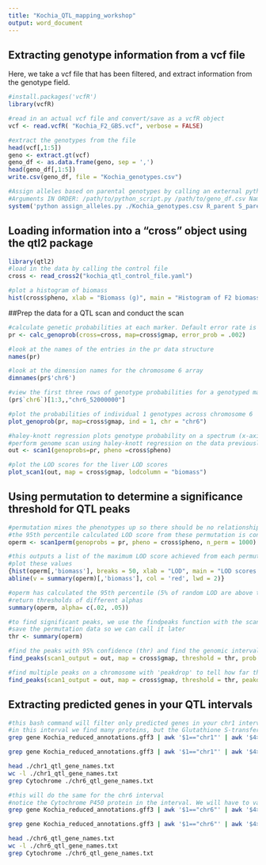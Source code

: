 ```yaml
---
title: "Kochia_QTL_mapping_workshop"
output: word_document
---
```


## Extracting genotype information from a vcf file

Here, we take a vcf file that has been filtered, and extract information from the genotype field.

```r
#install.packages('vcfR')
library(vcfR)

#read in an actual vcf file and convert/save as a vcfR object
vcf <- read.vcfR( "Kochia_F2_GBS.vcf", verbose = FALSE)

#extract the genotypes from the file
head(vcf[,1:5])
geno <- extract.gt(vcf)
geno_df <- as.data.frame(geno, sep = ',')
head(geno_df[,1:5])
write.csv(geno_df, file = "Kochia_genotypes.csv")

#Assign alleles based on parental genotypes by calling an external python script
#Arguments IN ORDER: /path/to/python_script.py /path/to/geno_df.csv Name_of_R_parent Name_of_S_parent /path/to/alleles_out.csv
system('python assign_alleles.py ./Kochia_genotypes.csv R_parent S_parent ./Kochia_alleles.csv', wait = FALSE)
```

## Loading information into a "cross" object using the qtl2 package

```r
library(qtl2)
#load in the data by calling the control file
cross <- read_cross2("kochia_qtl_control_file.yaml")

#plot a histogram of biomass
hist(cross$pheno, xlab = "Biomass (g)", main = "Histogram of F2 biomass")
```

##Prep the data for a QTL scan and conduct the scan

```r
#calculate genetic probabilities at each marker. Default error rate is .0001
pr <- calc_genoprob(cross=cross, map=cross$gmap, error_prob = .002)

#look at the names of the entries in the pr data structure
names(pr)

#look at the dimension names for the chromosome 6 array
dimnames(pr$'chr6')

#view the first three rows of genotype probabilities for a genotyped marker on chromosome 6
(pr$`chr6`)[1:3,,"chr6_52000000"]

#plot the probabilities of individual 1 genotypes across chromosome 6
plot_genoprob(pr, map=cross$gmap, ind = 1, chr = "chr6")

#haley-knott regression plots genotype probability on a spectrum (x-axis) and phenotype on the y-axis. A linear regression (including any covariates you provide) will show if there is an effect of genotype on phenotype.
#perform genome scan using haley-knott regression on the data previously generated
out <- scan1(genoprobs=pr, pheno =cross$pheno)

#plot the LOD scores for the liver LOD scores
plot_scan1(out, map = cross$gmap, lodcolumn = "biomass")
```

## Using permutation to determine a significance threshold for QTL peaks

```r
#permutation mixes the phenotypes up so there should be no relationship between genotype and phenotype
#the 95th percentile calculated LOD score from these permutation is considered the 95% confidence threshold for statistical significance 
operm <- scan1perm(genoprobs = pr, pheno = cross$pheno, n_perm = 1000)

#this outputs a list of the maximum LOD score achieved from each permutation
#plot these values
{hist(operm[,'biomass'], breaks = 50, xlab = "LOD", main = "LOD scores for biomass scan with threshold in red")
abline(v = summary(operm)[,'biomass'], col = 'red', lwd = 2)}

#operm has calculated the 95th percentile (5% of random LOD are above this line)
#return thresholds of different alphas
summary(operm, alpha= c(.02, .05))

#to find significant peaks, we use the findpeaks function with the scan output, thresholds, and marker map
#save the permutation data so we can call it later
thr <- summary(operm)

#find the peaks with 95% confidence (thr) and find the genomic interval that is 95% likely to contain a causative locus (based on a bayesian credible interval)
find_peaks(scan1_output = out, map = cross$gmap, threshold = thr, prob = 0.95, expand2markers = FALSE)

#find multiple peaks on a chromosome with 'peakdrop' to tell how far the LOD needs to drop between peaks
find_peaks(scan1_output = out, map = cross$gmap, threshold = thr, peakdrop = 1.8, prob = 0.95, expand2markers = FALSE)
```

## Extracting predicted genes in your QTL intervals

```bash
#this bash command will filter only predicted genes in your chr1 interval and extract the predicted function of the protein product (all from the gff annotation file)
#in this interval we find many proteins, but the Glutathione S-transferase-like protein is an interesting candidate for sure
grep gene Kochia_reduced_annotations.gff3 | awk '$1=="chr1"' | awk '$4>81000000' | awk '$4<93000000' > ./chr1_qtl_genes.txt

grep gene Kochia_reduced_annotations.gff3 | awk '$1=="chr1"' | awk '$4>81000000' | awk '$4<93000000' | cut -d$'\t' -f 9 | rev | cut -d '=' -f 1 | rev | sort | uniq > ./chr1_qtl_gene_names.txt

head ./chr1_qtl_gene_names.txt
wc -l ./chr1_qtl_gene_names.txt
grep Cytochrome ./chr6_qtl_gene_names.txt
```

```bash
#this will do the same for the chr6 interval
#notice the Cytochrome P450 protein in the interval. We will have to validate to be sure it is responsible for resistance.
grep gene Kochia_reduced_annotations.gff3 | awk '$1=="chr6"' | awk '$4>2500000' | awk '$4<3500000' > ./chr6_qtl_genes.txt

grep gene Kochia_reduced_annotations.gff3 | awk '$1=="chr6"' | awk '$4>2500000' | awk '$4<3500000' | cut -d$'\t' -f 9 | rev | cut -d '=' -f 1 | rev | sort | uniq > ./chr6_qtl_gene_names.txt

head ./chr6_qtl_gene_names.txt
wc -l ./chr6_qtl_gene_names.txt
grep Cytochrome ./chr6_qtl_gene_names.txt
```

